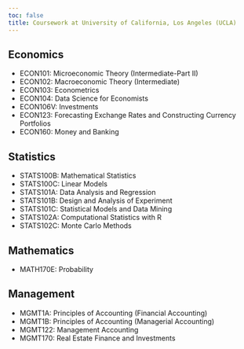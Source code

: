 ```yaml
---
toc: false
title: Coursework at University of California, Los Angeles (UCLA)
---
```


## Economics
- ECON101: Microeconomic Theory (Intermediate-Part II)
- ECON102: Macroeconomic Theory (Intermediate)
- ECON103: Econometrics
- ECON104: Data Science for Economists
- ECON106V: Investments
- ECON123: Forecasting Exchange Rates and Constructing Currency Portfolios
- ECON160: Money and Banking

## Statistics
- STATS100B: Mathematical Statistics
- STATS100C: Linear Models
- STATS101A: Data Analysis and Regression
- STATS101B: Design and Analysis of Experiment
- STATS101C: Statistical Models and Data Mining
- STATS102A: Computational Statistics with R
- STATS102C: Monte Carlo Methods

## Mathematics
- MATH170E: Probability

## Management
- MGMT1A: Principles of Accounting (Financial Accounting)
- MGMT1B: Principles of Accounting (Managerial Accounting)
- MGMT122: Management Accounting
- MGMT170: Real Estate Finance and Investments
